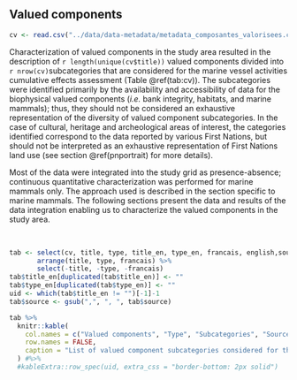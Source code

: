 ## Valued components {#cvportrait}

```r
cv <- read.csv("../data/data-metadata/metadata_composantes_valorisees.csv")
```

Characterization of valued components in the study area resulted in the description of `r length(unique(cv$title))` valued components divided into `r nrow(cv)`subcategories that are considered for the marine vessel activities cumulative effects assessment (Table \@ref(tab:cv)). The subcategories were identified primarily by the availability and accessibility of data for the biophysical valued components (*i.e.* bank integrity, habitats, and marine mammals); thus, they should not be considered an exhaustive representation of the diversity of valued component subcategories. In the case of cultural, heritage and archeological areas of interest, the categories identified correspond to the data reported by various First Nations, but should not be interpreted as an exhaustive representation of First Nations land use (see section \@ref(pnportrait) for more details). 

Most of the data were integrated into the study grid as presence-absence; continuous quantitative characterization was performed for marine mammals only. The approach used is described in the section specific to marine mammals. The following sections present the data and results of the data integration enabling us to characterize the valued components in the study area.

<br/>

```r
tab <- select(cv, title, type, title_en, type_en, francais, english,source) %>%
       arrange(title, type, francais) %>%
       select(-title, -type, -francais)
tab$title_en[duplicated(tab$title_en)] <- ""
tab$type_en[duplicated(tab$type_en)] <- ""
uid <- which(tab$title_en != "")[-1]-1
tab$source <- gsub(",", ", ", tab$source)

tab %>%
  knitr::kable(
    col.names = c("Valued components", "Type", "Subcategories", "Source"),
    row.names = FALSE,
    caption = "List of valued component subcategories considered for the cumulative effects assessment of marine vessel activities in the St. Lawrence and the Saguenay river. See [Appendix 1](#annexe1) for more details on data sources."
  ) #%>%
  #kableExtra::row_spec(uid, extra_css = "border-bottom: 2px solid")
```

<br/>
